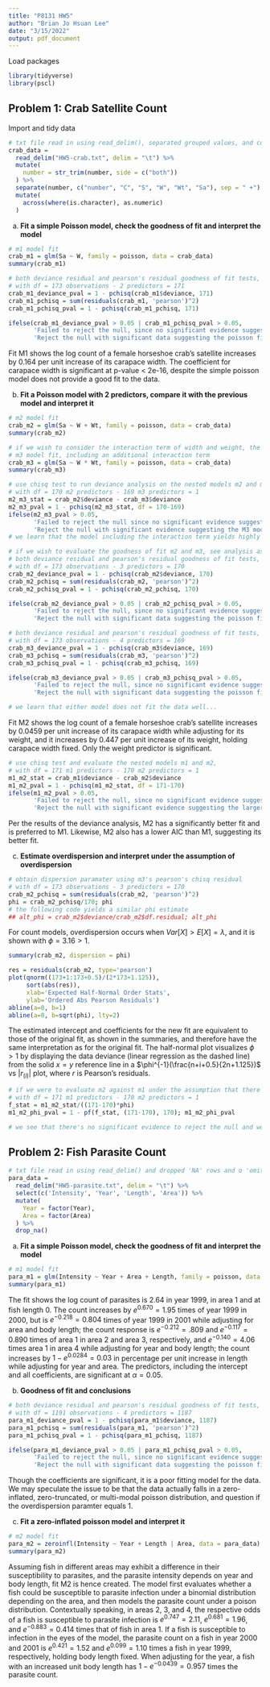 ```yaml
---
title: "P8131 HW5"
author: "Brian Jo Hsuan Lee"
date: "3/15/2022"
output: pdf_document
---
```


Load packages
```r
library(tidyverse)
library(pscl)
```

## Problem 1: Crab Satellite Count

Import and tidy data

```r
# txt file read in using read_delim(), separated grouped values, and corrected column types
crab_data = 
  read_delim("HW5-crab.txt", delim = "\t") %>% 
  mutate(
    number = str_trim(number, side = c("both"))
  ) %>% 
  separate(number, c("number", "C", "S", "W", "Wt", "Sa"), sep = " +") %>% 
  mutate(
    across(where(is.character), as.numeric)
  )
```

a) 
**Fit a simple Poisson model, check the goodness of fit and interpret the model**

```r
# m1 model fit
crab_m1 = glm(Sa ~ W, family = poisson, data = crab_data)
summary(crab_m1)

# both deviance residual and pearson's residual goodness of fit tests, 
# with df = 173 observations - 2 predictors = 171
crab_m1_deviance_pval = 1 - pchisq(crab_m1$deviance, 171)
crab_m1_pchisq = sum(residuals(crab_m1, 'pearson')^2)
crab_m1_pchisq_pval = 1 - pchisq(crab_m1_pchisq, 171)

ifelse(crab_m1_deviance_pval > 0.05 | crab_m1_pchisq_pval > 0.05, 
       'Failed to reject the null, since no significant evidence suggest the poisson fit is not good',
       'Reject the null with significant data suggesting the poisson fit is not good')
```

Fit M1 shows the log count of a female horseshoe crab's satellite increases by 0.164 per unit increase of its carapace width. The coefficient for carapace width is significant at p-value < 2e-16, despite the simple poisson model does not provide a good fit to the data.

b) 
**Fit a Poisson model with 2 predictors, compare it with the previous model and interpret it**

```r
# m2 model fit
crab_m2 = glm(Sa ~ W + Wt, family = poisson, data = crab_data)
summary(crab_m2)
```

```r
# if we wish to consider the interaction term of width and weight, the following model explores that collection of predictors
# m3 model fit, including an additional interaction term
crab_m3 = glm(Sa ~ W * Wt, family = poisson, data = crab_data)
summary(crab_m3)

# use chisq test to run deviance analysis on the nested models m2 and m3,
# with df = 170 m2 predictors - 169 m3 predictors = 1
m2_m3_stat = crab_m2$deviance - crab_m3$deviance
m2_m3_pval = 1 - pchisq(m2_m3_stat, df = 170-169)
ifelse(m2_m3_pval > 0.05, 
       'Failed to reject the null since no significant evidence suggest M3 has a better fit',
       'Reject the null with significant evidence suggesting the M3 model fits the data better')
# we learn that the model including the interaction term yields highly significant coefficients and provides a better fit
```

```r
# if we wish to evaluate the goodness of fit m2 and m3, see analysis as follows
# both deviance residual and pearson's residual goodness of fit tests, 
# with df = 173 observations - 3 predictors = 170
crab_m2_deviance_pval = 1 - pchisq(crab_m2$deviance, 170)
crab_m2_pchisq = sum(residuals(crab_m2, 'pearson')^2)
crab_m2_pchisq_pval = 1 - pchisq(crab_m2_pchisq, 170)

ifelse(crab_m2_deviance_pval > 0.05 | crab_m2_pchisq_pval > 0.05, 
       'Failed to reject the null, since no significant evidence suggest the poisson fit is not good',
       'Reject the null with significant data suggesting the poisson fit is not good')

# both deviance residual and pearson's residual goodness of fit tests, 
# with df = 173 observations - 4 predictors = 169
crab_m3_deviance_pval = 1 - pchisq(crab_m3$deviance, 169)
crab_m3_pchisq = sum(residuals(crab_m3, 'pearson')^2)
crab_m3_pchisq_pval = 1 - pchisq(crab_m3_pchisq, 169)

ifelse(crab_m3_deviance_pval > 0.05 | crab_m3_pchisq_pval > 0.05, 
       'Failed to reject the null, since no significant evidence suggest the poisson fit is not good',
       'Reject the null with significant data suggesting the poisson fit is not good')

# we learn that either model does not fit the data well...
```

Fit M2 shows the log count of a female horseshoe crab's satellite increases by 0.0459 per unit increase of its carapace width while adjusting for its weight, and it increases by 0.447 per unit increase of its weight, holding carapace width fixed. Only the weight predictor is significant.

```r
# use chisq test and evaluate the nested models m1 and m2,
# with df = 171 m1 predictors - 170 m2 predictors = 1
m1_m2_stat = crab_m1$deviance - crab_m2$deviance
m1_m2_pval = 1 - pchisq(m1_m2_stat, df = 171-170)
ifelse(m1_m2_pval > 0.05, 
       'Failed to reject the null, since no significant evidence suggest the larger model has a better fit',
       'Reject the null with significant evidence suggesting the larger model fits the data better')
```

Per the results of the deviance analysis, M2 has a significantly better fit and is preferred to M1. Likewise, M2 also has a lower AIC than M1, suggesting its better fit.

c)
**Estimate overdispersion and interpret under the assumption of overdispersion**

```r
# obtain dispersion paramater using m3's pearson's chisq residual
# with df = 173 observations - 3 predictors = 170
crab_m2_pchisq = sum(residuals(crab_m2, 'pearson')^2)
phi = crab_m2_pchisq/170; phi
# the following code yields a similar phi estimate
## alt_phi = crab_m2$deviance/crab_m2$df.residual; alt_phi
```

For count models, overdispersion occurs when $Var[X] > E[X] = \lambda$, and it is shown with $\phi = 3.16 > 1$. 

```r
summary(crab_m2, dispersion = phi)
```

```r
res = residuals(crab_m2, type='pearson')
plot(qnorm((173+1:173+0.5)/(2*173+1.125)),
     sort(abs(res)),
     xlab='Expected Half-Normal Order Stats',
     ylab='Ordered Abs Pearson Residuals')
abline(a=0, b=1)
abline(a=0, b=sqrt(phi), lty=2)
```

The estimated intercept and coefficients for the new fit are equivalent to those of the original fit, as shown in the summaries, and therefore have the same interpretation as for the original fit. The half-normal plot visualizes $\phi > 1$ by displaying the data deviance (linear regression as the dashed line) from the solid $x = y$ reference line in a $\phi^{-1}(\frac{n+i+0.5}{2n+1.125})$ vs $|r_{(i)}|$ plot, where $r$ is Pearson's residuals. 

```r
# if we were to evaluate m2 against m1 under the assumption that there is overdispersion, see the following code for deviance analysis
# with df = 171 m1 predictors - 170 m2 predictors = 1
f_stat = m1_m2_stat/((171-170)*phi)
m1_m2_phi_pval = 1 - pf(f_stat, (171-170), 170); m1_m2_phi_pval

# we see that there's no significant evidence to reject the null and we should go with the smaller model if overdispersion is assumed
```

## Problem 2: Fish Parasite Count

```r
# txt file read in using read_delim() and dropped 'NA' rows and o 'omit' columns
para_data = 
  read_delim("HW5-parasite.txt", delim = "\t") %>% 
  select(c('Intensity', 'Year', 'Length', 'Area')) %>% 
  mutate(
    Year = factor(Year),
    Area = factor(Area)
  ) %>% 
  drop_na()
```

a) 
**Fit a simple Poisson model, check the goodness of fit and interpret the model**

```r
# m1 model fit
para_m1 = glm(Intensity ~ Year + Area + Length, family = poisson, data = para_data)
summary(para_m1)
```

The fit shows the log count of parasites is 2.64 in year 1999, in area 1 and at fish length 0. The count increases by $e^{0.670} = 1.95$ times of year 1999 in 2000, but is $e^{-0.218} = 0.804$ times of year 1999 in 2001 while adjusting for area and body length; the count response is $e^{-0.212} = .809$ and $e^{-0.117} = 0.890$ times of area 1 in area 2 and area 3, respectively, and $e^{-0.140} = 4.06$ times area 1 in area 4 while adjusting for year and body length; the count increases by $1-e^{0.0284} = 0.03$ in percentage per unit increase in length while adjusting for year and area. The predictors, including the intercept and all coefficients, are significant at $\alpha = 0.05$.

b) 
**Goodness of fit and conclusions**

```r
# both deviance residual and pearson's residual goodness of fit tests, 
# with df = 1191 observations - 4 predictors = 1187
para_m1_deviance_pval = 1 - pchisq(para_m1$deviance, 1187)
para_m1_pchisq = sum(residuals(para_m1, 'pearson')^2)
para_m1_pchisq_pval = 1 - pchisq(para_m1_pchisq, 1187)

ifelse(para_m1_deviance_pval > 0.05 | para_m1_pchisq_pval > 0.05, 
       'Failed to reject the null, since no significant evidence suggest the poisson fit is not good',
       'Reject the null with significant data suggesting the poisson fit is not good')
```

Though the coefficients are significant, it is a poor fitting model for the data. We may speculate the issue to be that the data actually falls in a zero-inflated, zero-truncated, or multi-modal poisson distribution, and question if the overdispersion paramter equals 1. 

c)
**Fit a zero-inflated poisson model and interpret it**

```r
# m2 model fit
para_m2 = zeroinfl(Intensity ~ Year + Length | Area, data = para_data)
summary(para_m2)
```

Assuming fish in different areas may exhibit a difference in their susceptibility to parasites, and the parasite intensity depends on year and body length, fit M2 is hence created. The model first evaluates whether a fish could be susceptible to parasite infection under a binomial distribution depending on the area, and then models the parasite count under a poison distribution. Contextually speaking, in areas 2, 3, and 4, the respective odds of a fish is susceptible to parasite infection is $e^{0.747} = 2.11$, $e^{0.681} = 1.96$, and $e^{-0.883} = 0.414$ times that of fish in area 1. If a fish is susceptible to infection in the eyes of the model, the parasite count on a fish in year 2000 and 2001 is $e^{0.421} = 1.52$ and $e^{0.099} = 1.10$ times a fish in year 1999, respectively, holding body length fixed. When adjusting for the year, a fish with an increased unit body length has $1-e^{-0.0439} = 0.957$ times the parasite count. 
